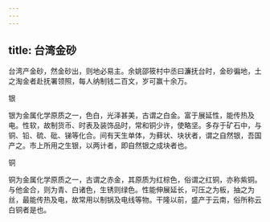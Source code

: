 ```yaml
---
---
---
```

title: 台湾金砂
---



台湾产金砂，然金砂出，则地必易主。余姚邵筱村中丞曰濂抚台时，金砂徧地，土之淘金者赴抚署领照，每人纳制钱二百文，岁可赢十余万。

银

银为金属化学原质之一，色白，光泽甚美，古谓之白金。富于展延性，能传热及电。性软，故制货币、时表及装饰品时，常和铜少许，使略坚。多存于矿石中，与铜、铅、硫、砒、锑等化合。间有天生单体，为藓状、块状者，谓之自然银，吾国产之。市上所用之生银，以两计者，即自然银之成块者也。

铜

铜为金属化学原质之一，古谓之赤金，其原质为红棕色，俗谓之红铜，亦称紫铜。与他金合，则为青、白诸色，生锈则绿色。性能伸展延长，可压之为板，抽之为丝，最能传热及电，故常用以制锅及电线等物。干隆以前，盛产于云南，俗所称云白铜者是也。